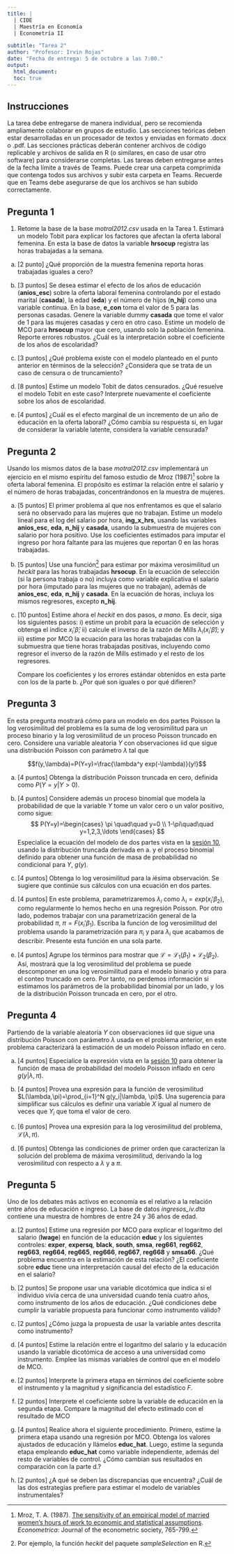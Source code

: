 ```yaml
---
title: |
  | CIDE
  | Maestría en Economía
  | Econometría II

subtitle: "Tarea 2"
author: "Profesor: Irvin Rojas"
date: "Fecha de entrega: 5 de octubre a las 7:00."
output:
  html_document:
  toc: true
---
```

  
## Instrucciones
  
La tarea debe entregarse de manera individual, pero se recomienda ampliamente colaborar en grupos de estudio. Las secciones teóricas deben estar desarrolladas en un procesador de textos y enviadas en formato .docx o .pdf. Las secciones prácticas deberán contener archivos de código replicable y archivos de salida en R (o similares, en caso de usar otro software) para considerarse completas. Las tareas deben entregarse antes de la fecha límite a través de Teams. Puede crear una carpeta comprimida que contenga todos sus archivos y subir esta carpeta en Teams. Recuerde que en Teams debe asegurarse de que los archivos se han subido correctamente.

## Pregunta 1

1. Retome la base de la base *motral2012.csv* usada en la Tarea 1. Estimará un modelo Tobit para explicar los factores que afectan la oferta laboral femenina. En esta la base de datos la variable **hrsocup** registra las horas trabajadas a la semana. 

a. [2 punto] ¿Qué proporción de la muestra femenina reporta horas trabajadas iguales a cero?

a. [3 puntos] Se desea estimar el efecto de los años de educación (**anios_esc**) sobre la oferta laboral femenina controlando por el estado marital (**casada**), la edad (**eda**) y el número de hijos (**n_hij**) como una variable continua. En la base, **e_con** toma el valor de 5 para las personas casadas. Genere la variable dummy **casada** que tome el valor de 1 para las mujeres casadas y cero en otro caso. Estime un modelo de MCO para **hrsocup** mayor que cero, usando solo la población femenina. Reporte errores robustos. ¿Cuál es la interpretación sobre el coeficiente de los años de escolaridad?

a.	[3 puntos] ¿Qué problema existe con el modelo planteado en el punto anterior en términos de la selección? ¿Considera que se trata de un caso de censura o de truncamiento?

a.	[8 puntos] Estime un modelo Tobit de datos censurados. ¿Qué resuelve el modelo Tobit en este caso? Interprete nuevamente el coeficiente sobre los años de escolaridad.

a.	[4 puntos] ¿Cuál es el efecto marginal de un incremento de un año de educación en la oferta laboral? ¿Cómo cambia su respuesta si, en lugar de considerar la variable latente, considera la variable censurada? 


## Pregunta 2

Usando los mismos datos de la base *motral2012.csv* implementará un ejercicio en el mismo espíritu del famoso estudio de Mroz (1987)[^1] sobre la oferta laboral femenina. El propósito es estimar la relación entre el salario y el número de horas trabajadas, concentrándonos en la muestra de mujeres.

a. [5 puntos] El primer problema al que nos enfrentamos es que el salario será no observado para las mujeres que no trabajan. Estime un modelo lineal para el log del salario por hora, **ing_x_hrs**, usando las variables **anios_esc**, **eda**, **n_hij** y **casada**, usando la submuestra de mujeres con salario por hora positivo. Use los coeficientes estimados para imputar el ingreso por hora faltante para las mujeres que reportan 0 en las horas trabajadas.
  
a. [5 puntos] Use una función[^2] para estimar por máxima verosimilitud un *heckit* para las horas trabajadas **hrsocup**. En la ecuación de selección (si la persona trabaja o no) incluya como variable explicativa el salario por hora (imputado para las mujeres que no trabajan), además de **anios_esc**, **eda**, **n_hij** y **casada**. En la ecuación de horas, incluya los mismos regresores, excepto **n_hij**.
  
a. [10 puntos] Estime ahora el *heckit* en dos pasos, *a mano*. Es decir, siga los siguientes pasos: i) estime un probit para la ecuación de selección y obtenga el índice $x_i'\hat{\beta}$; ii) calcule el inverso de la razón de Mills $\lambda_i(x_i'\hat{\beta})$; y iii) estime por MCO la ecuación para las horas trabajadas con la submuestra que tiene horas trabajadas positivas, incluyendo como regresor el inverso de la razón de Mills estimado y el resto de los regresores.
  
    Compare los coeficientes y los errores estándar obtenidos en esta parte con los de la parte b. ¿Por qué son iguales o por qué difieren?

[^1]: Mroz, T. A. (1987). [The sensitivity of an empirical model of married women's hours of work to economic and statistical assumptions](https://www.jstor.org/stable/1911029?casa_token=Uwxeul7XeBkAAAAA%3AyOzMP-SP9bdQNxw1FwyVjnEJt3w2ShyTtiinMVL6RZnpxKeehfas96e2ETxA6us20xyQG-NUF71svQugl78mx6vG2oJ2k7U39TtJn6P6dq-iTH2aDWsH&seq=1#metadata_info_tab_contents). *Econometrica*: Journal of the econometric society, 765-799. 
[^2]: Por ejemplo, la función *heckit* del paquete *sampleSelection* en R.

## Pregunta 3

En esta pregunta mostrará cómo para un modelo en dos partes Poisson la log verosimilitud del problema es la suma de log verosimilitud para un proceso binario y la log verosimilitud de un proceso Poisson truncado en cero. Considere una variable aleatoria $Y$ con observaciones iid que sigue una distribución Poisson con parámetro $\lambda$ tal que

$$f(y,\lambda)=P(Y=y)=\frac{\lambda^y exp(-\lambda)}{y!}$$

  a. [4 puntos] Obtenga la distribución Poisson truncada en cero, definida como $P(Y=y|Y>0)$.
  
  a. [4 puntos] Considere además un proceso binomial que modela la probabilidad de que la variable $Y$ tome un valor cero o un valor positivo, como sigue: $$ P(Y=y)=\begin{cases} \pi \quad\quad y=0 \\ 1-\pi\quad\quad y=1,2,3,\ldots \end{cases} $$ Especialice la ecuación del modelo de dos partes vista en la [sesión 10](https://rojasirvin.github.io/ECNII2020/sesiones/s10/sesion10.html#40), usando la distribución truncada derivada en a. y el proceso binomial definido  para obtener una función de masa de probabilidad no condicional para $Y$, $g(y)$.
  
  a. [4 puntos] Obtenga lo log verosimilitud para la $i$ésima observación. Se sugiere que continúe sus cálculos con una ecuación en dos partes.
  
  a. [4 puntos] En este problema, parametrizaremos $\lambda_i$ como $\lambda_i=exp(x_i'\beta_2)$, como regularmente lo hemos hecho en una regresión Poisson. Por otro lado, podemos trabajar con una parametrización general de la probabilidad $\pi$, $\pi=F(x_i'\beta_1)$. Escriba la función de log verosimilitud del problema usando la parametrización para $\pi_i$ y para $\lambda_i$ que acabamos de describir. Presente esta función en una sola parte.
  
  a. [4 puntos] Agrupe los términos para mostrar que $\mathcal{L}=\mathcal{L}_1(\beta_1)+\mathcal{L}_2(\beta_2)$. Así, mostrará que la log verosimilitud del problema se puede descomponer en una log verosimilitud para el modelo binario y otra para el conteo truncado en cero. Por tanto, no perdemos información si estimamos los parámetros de la probabilidad binomial por un lado, y los de la distribución Poisson truncada en cero, por el otro.


## Pregunta 4

Partiendo de la variable aleatoria $Y$ con observaciones iid que sigue una distribución Poisson con parámetro $\lambda$ usada en el problema anterior, en este problema caracterizará la estimación de un modelo Poisson inflado en cero.

  a. [4 puntos] Especialice la expresión vista en la [sesión 10](https://rojasirvin.github.io/ECNII2020/sesiones/s10/sesion10.html#42) para obtener la función de masa de probabilidad del modelo Poisson inflado en cero $g(y|\lambda, \pi)$.
  
  a. [4 puntos] Provea una expresión para la función de verosimilitud $L(\lambda,\pi)=\prod_{i=1}^N g(y_i|\lambda, \pi)$. Una sugerencia para simplificar sus cálculos es definir una variable $X$ igual al numero de veces que $Y_i$ que toma el valor de cero.
  
  a. [6 puntos] Provea una expresión para la log verosimilitud del problema, $\mathcal{L}(\lambda,\pi)$.
  
  a. [6 puntos] Obtenga las condiciones de primer orden que caracterizan la solución del problema de máxima verosimilitud, derivando la log verosimilitud con respecto a $\lambda$ y a $\pi$.


## Pregunta 5

Uno de los debates más activos en economía es el relativo a la relación entre años de educación e ingreso. La base de datos *ingresos_iv.dta* contiene una muestra de hombres de entre 24 y 36 años de edad.

a.	[2 puntos] Estime una regresión por MCO para explicar el logaritmo del salario (**lwage**) en función de la educación **educ** y los siguientes controles: **exper**, **expersq**, **black**, **south**, **smsa**, **reg661**, **reg662**, **reg663**, **reg664**, **reg665**, **reg666**, **reg667**, **reg668** y **smsa66**. ¿Qué problema encuentra en la estimación de esta relación? ¿El coeficiente sobre **educ** tiene una interpretación causal del efecto de la educación en el salario?

a. [2 puntos] Se propone usar una variable dicotómica que indica si el individuo vivía cerca de una universidad cuando tenía cuatro años, como instrumento de los años de educación. ¿Qué condiciones debe cumplir la variable propuesta para funcionar como instrumento válido?

a. [2 puntos] ¿Cómo juzga la propuesta de usar la variable antes descrita como instrumento?

a. [4 puntos] Estime la relación entre el logaritmo del salario y la educación usando la variable dicotómica de acceso a una universidad como instrumento. Emplee las mismas variables de control que en el modelo de MCO.

a. [2 puntos] Interprete la primera etapa en términos del coeficiente sobre el instrumento y la magnitud y significancia del estadístico $F$.

a. [2 puntos] Interprete el coeficiente sobre la variable de educación en la segunda etapa. Compare la magnitud del efecto estimado con el resultado de MCO

a. [4 puntos] Realice ahora el siguiente procedimiento. Primero, estime la primera etapa usando una regresión por MCO. Obtenga los valores ajustados de educación y llámelos **educ_hat**. Luego, estime la segunda etapa empleando **educ_hat** como variable independiente, además del resto de variables de control. ¿Cómo cambian sus resultados en comparación con la parte d.?

a. [2 puntos] ¿A qué se deben las discrepancias que encuentra? ¿Cuál de las dos estrategias prefiere para estimar el modelo de variables instrumentales?

